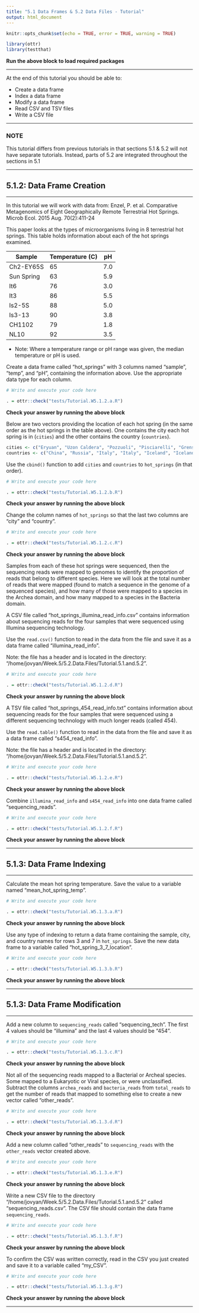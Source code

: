 ```yaml
---
title: "5.1 Data Frames & 5.2 Data Files - Tutorial"
output: html_document
---
```


```r
knitr::opts_chunk$set(echo = TRUE, error = TRUE, warning = TRUE)

library(ottr)
library(testthat)
```
**Run the above block to load required packages**

---

At the end of this tutorial you should be able to:

* Create a data frame
* Index a data frame
* Modify a data frame
* Read CSV and TSV files
* Write a CSV file

---

### NOTE

This tutorial differs from previous tutorials in that sections 5.1 & 5.2 will not have separate tutorials. Instead, parts of 5.2 are integrated throughout the sections in 5.1

---

## 5.1.2: Data Frame Creation

---

In this tutorial we will work with data from:
Enzel, P. et al. Comparative Metagenomics of Eight Geographically Remote Terrestrial Hot Springs. Microb Ecol. 2015 Aug. 70(2):411-24

This paper looks at the types of microorganisms living in 8 terrestrial hot springs. This table holds information about each of the hot springs examined.

| Sample     | Temperature (C) | pH  |
| ---------- | --------------- | --- |
| Ch2-EY65S  | 65	             | 7.0 |
| Sun Spring | 63	             | 5.9 |
| It6	       | 76	             | 3.0 |
| It3	       | 86	             | 5.5 |
| Is2-5S     | 88	             | 5.0 |
| Is3-13     | 90	             | 3.8 |
| CH1102     | 79	             | 1.8 |
| NL10       | 92	             | 3.5 |

* Note: Where a temperature range or pH range was given, the median temperature or pH is used.

Create a data frame called "hot_springs" with 3 columns named "sample", "temp", and "pH", containing the information above. Use the appropriate data type for each column.
```r
# Write and execute your code here

```

```r
. = ottr::check("tests/Tutorial.W5.1.2.a.R")
```
**Check your answer by running the above block** 

Below are two vectors providing the location of each hot spring (in the same order as the hot springs in the table above). One contains the city each hot spring is in (`cities`) and the other contains the country (`countries`). 

```r
cities <- c("Eryuan", "Uzon Caldera", "Pozzuoli", "Pisciarelli", "Grensdalur", "Krisuvik", "YNP", "YNP")
countries <- c("China", "Russia", "Italy", "Italy", "Iceland", "Iceland", "USA", "USA")
```

Use the `cbind()` function to add `cities` and `countries` to `hot_springs` (in that order). 
```r
# Write and execute your code here

```

```r
. = ottr::check("tests/Tutorial.W5.1.2.b.R")
```
**Check your answer by running the above block** 

Change the column names of `hot_springs` so that the last two columns are "city" and "country".
```r
# Write and execute your code here

```

```r
. = ottr::check("tests/Tutorial.W5.1.2.c.R")
```
**Check your answer by running the above block** 

Samples from each of these hot springs were sequenced, then the sequencing reads were mapped to genomes to identify the proportion of reads that belong to different species. Here we will look at the total number of reads that were mapped (found to match a sequence in the genome of a sequenced species), and how many of those were mapped to a species in the Archea domain, and how many mapped to a species in the Bacteria domain.

A CSV file called "hot_springs_illumina_read_info.csv" contains information about sequencing reads for the four samples that were sequenced using Illumina sequencing technology.  

Use the `read.csv()` function to read in the data from the file and save it as a data frame called "illumina_read_info". 

Note: the file has a header and is located in the directory: "/home/jovyan/Week.5/5.2.Data.Files/Tutorial.5.1.and.5.2".
```r
# Write and execute your code here

```

```r
. = ottr::check("tests/Tutorial.W5.1.2.d.R")
```
**Check your answer by running the above block** 

A TSV file called "hot_springs_454_read_info.txt" contains information about sequencing reads for the four samples that were sequenced using a different sequencing technology with much longer reads (called 454).  

Use the `read.table()` function to read in the data from the file and save it as a data frame called "s454_read_info". 

Note: the file has a header and is located in the directory: "/home/jovyan/Week.5/5.2.Data.Files/Tutorial.5.1.and.5.2".
```r
# Write and execute your code here

```

```r
. = ottr::check("tests/Tutorial.W5.1.2.e.R")
```
**Check your answer by running the above block** 

Combine `illumina_read_info` and `s454_read_info` into one data frame called "sequencing_reads".
```r
# Write and execute your code here

```

```r
. = ottr::check("tests/Tutorial.W5.1.2.f.R")
```
**Check your answer by running the above block** 

---

## 5.1.3: Data Frame Indexing

---

Calculate the mean hot spring temperature. Save the value to a variable named "mean_hot_spring_temp".
```r
# Write and execute your code here

```

```r
. = ottr::check("tests/Tutorial.W5.1.3.a.R")
```
**Check your answer by running the above block** 

Use any type of indexing to return a data frame containing the sample, city, and country names for rows 3 and 7 in `hot_springs`. Save the new data frame to a variable called "hot_spring_3_7_location".
```r
# Write and execute your code here

```

```r
. = ottr::check("tests/Tutorial.W5.1.3.b.R")
```
**Check your answer by running the above block** 

---

## 5.1.3: Data Frame Modification

---

Add a new column to `sequencing_reads` called "sequencing_tech". The first 4 values should be "illumina" and the last 4 values should be "454".
```r
# Write and execute your code here

```

```r
. = ottr::check("tests/Tutorial.W5.1.3.c.R")
```
**Check your answer by running the above block** 

Not all of the sequencing reads mapped to a Bacterial or Archeal species. Some mapped to a Eukaryotic or Viral species, or were unclassified. Subtract the columns `archea_reads` and `bacteria_reads` from `total_reads` to get the number of reads that mapped to something else to create a new vector called "other_reads".
```r
# Write and execute your code here

```

```r
. = ottr::check("tests/Tutorial.W5.1.3.d.R")
```
**Check your answer by running the above block** 

Add a new column called "other_reads" to `sequencing_reads` with the `other_reads` vector created above. 
```r
# Write and execute your code here

```

```r
. = ottr::check("tests/Tutorial.W5.1.3.e.R")
```
**Check your answer by running the above block** 

Write a new CSV file to the directory "/home/jovyan/Week.5/5.2.Data.Files/Tutorial.5.1.and.5.2" called "sequencing_reads.csv". The CSV file should contain the data frame `sequencing_reads`.
```r
# Write and execute your code here

```

```r
. = ottr::check("tests/Tutorial.W5.1.3.f.R")
```
**Check your answer by running the above block** 

To confirm the CSV was written correctly, read in the CSV you just created and save it to a variable called "my_CSV".
```r
# Write and execute your code here

```

```r
. = ottr::check("tests/Tutorial.W5.1.3.g.R")
```
**Check your answer by running the above block** 

---